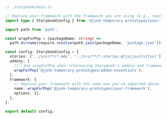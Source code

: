 ```ts
// .storybook/main.ts

// Replace your-framework with the framework you are using (e.g., react-webpack5, vue3-webpack5)
import type { StorybookConfig } from '@junk-temporary-prototypes/your-framework';

import path from 'path';

const wrapForPnp = (packageName: string) =>
  path.dirname(require.resolve(path.join(packageName, 'package.json')));

const config: StorybookConfig = {
  stories: ['../src/**/*.mdx', '../src/**/*.stories.@(js|jsx|ts|tsx)'],
  addons: [
    //👇 Use wrapForPnp when referencing Storybook's addons and frameworks
    wrapForPnp('@junk-temporary-prototypes/addon-essentials'),
  ],
  framework: {
    // Replace your-framework with the same one you've imported above.
    name: wrapForPnp('@junk-temporary-prototypes/your-framework'),
    options: {},
  },
};

export default config;
```
